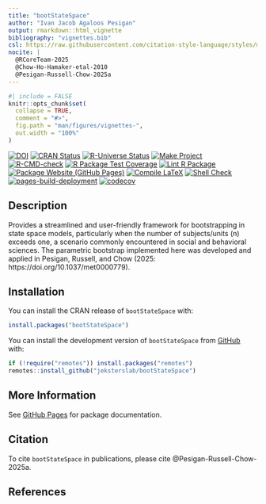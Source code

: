 ```yaml
---
title: "bootStateSpace"
author: "Ivan Jacob Agaloos Pesigan"
output: rmarkdown::html_vignette
bibliography: "vignettes.bib"
csl: https://raw.githubusercontent.com/citation-style-language/styles/master/apa.csl
nocite: |
  @RCoreTeam-2025
  @Chow-Ho-Hamaker-etal-2010
  @Pesigan-Russell-Chow-2025a
---
```


<!-- README.md is generated from .setup/readme/README.Rmd. Please edit that file -->

```r
#| include = FALSE
knitr::opts_chunk$set(
  collapse = TRUE,
  comment = "#>",
  fig.path = "man/figures/vignettes-",
  out.width = "100%"
)
```

<!-- badges: start -->
[![DOI](https://zenodo.org/badge/DOI/10.1037/met0000779.svg)](https://doi.org/10.1037/met0000779)
[![CRAN Status](https://www.r-pkg.org/badges/version/bootStateSpace)](https://cran.r-project.org/package=bootStateSpace)
[![R-Universe Status](https://jeksterslab.r-universe.dev/badges/bootStateSpace)](https://jeksterslab.r-universe.dev/bootStateSpace)
[![Make Project](https://github.com/jeksterslab/bootStateSpace/actions/workflows/make.yml/badge.svg)](https://github.com/jeksterslab/bootStateSpace/actions/workflows/make.yml)
[![R-CMD-check](https://github.com/jeksterslab/bootStateSpace/actions/workflows/check-full.yml/badge.svg)](https://github.com/jeksterslab/bootStateSpace/actions/workflows/check-full.yml)
[![R Package Test Coverage](https://github.com/jeksterslab/bootStateSpace/actions/workflows/test-coverage.yml/badge.svg)](https://github.com/jeksterslab/bootStateSpace/actions/workflows/test-coverage.yml)
[![Lint R Package](https://github.com/jeksterslab/bootStateSpace/actions/workflows/lint.yml/badge.svg)](https://github.com/jeksterslab/bootStateSpace/actions/workflows/lint.yml)
[![Package Website (GitHub Pages)](https://github.com/jeksterslab/bootStateSpace/actions/workflows/pkgdown-gh-pages.yml/badge.svg)](https://github.com/jeksterslab/bootStateSpace/actions/workflows/pkgdown-gh-pages.yml)
[![Compile LaTeX](https://github.com/jeksterslab/bootStateSpace/actions/workflows/latex.yml/badge.svg)](https://github.com/jeksterslab/bootStateSpace/actions/workflows/latex.yml)
[![Shell Check](https://github.com/jeksterslab/bootStateSpace/actions/workflows/shellcheck.yml/badge.svg)](https://github.com/jeksterslab/bootStateSpace/actions/workflows/shellcheck.yml)
[![pages-build-deployment](https://github.com/jeksterslab/bootStateSpace/actions/workflows/pages/pages-build-deployment/badge.svg)](https://github.com/jeksterslab/bootStateSpace/actions/workflows/pages/pages-build-deployment)
[![codecov](https://codecov.io/gh/jeksterslab/bootStateSpace/branch/main/graph/badge.svg?token=KVLUET3DJ6)](https://codecov.io/gh/jeksterslab/bootStateSpace)
<!-- badges: end -->

## Description

Provides a streamlined and user-friendly framework for bootstrapping in state space models, particularly when the number of subjects/units (n) exceeds one, a scenario commonly encountered in social and behavioral sciences. The parametric bootstrap implemented here was developed and applied in Pesigan, Russell, and Chow (2025: https://doi.org/10.1037/met0000779).

## Installation

You can install the CRAN release of `bootStateSpace` with:

```r
install.packages("bootStateSpace")
```

You can install the development version of `bootStateSpace` from
[GitHub](https://github.com/jeksterslab/bootStateSpace) with:

```r
if (!require("remotes")) install.packages("remotes")
remotes::install_github("jeksterslab/bootStateSpace")
```

## More Information

See
[GitHub Pages](https://jeksterslab.github.io/bootStateSpace)
for package documentation.

## Citation

To cite `bootStateSpace` in publications, please cite @Pesigan-Russell-Chow-2025a.

## References
